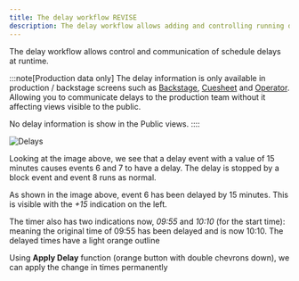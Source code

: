 ```yaml
---
title: The delay workflow REVISE
description: The delay workflow allows adding and controlling running delays in realtime
---
```


The delay workflow allows control and communication of schedule delays at runtime. 

:::note[Production data only]
The delay information is only available in production / backstage screens such as [Backstage](/views/backstage), [Cuesheet](/views/cuesheet) and [Operator](/views/operator). \
Allowing you to communicate delays to the production team without it affecting views visible to the public.

No delay information is show in the Public views.
::::

![Delays](../../../assets/screenshots/feature/editor-delay.png)

Looking at the image above, we see that a delay event with a value of 15 minutes causes events 6 and 7 to have a delay. The delay is stopped by a block event and event 8 runs as normal.

As shown in the image above, event 6 has been delayed by 15 minutes. This is visible with the _+15_ indication on the left.

The timer also has two indications now, _09:55_ and _10:10_ (for the start time): meaning the original time of 09:55 has been delayed and is now 10:10. The delayed times have a light orange outline

Using **Apply Delay** function (orange button with double chevrons down), we can apply the change in times permanently

